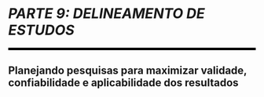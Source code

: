 
```{=latex}
\cftaddtitleline{toc}{chapter}{\rule{\textwidth}{0.4pt}}{}
```

# *PARTE 9: DELINEAMENTO DE ESTUDOS* {#parte-9 .unnumbered}

<!--script for generating HORIZONTAL LINE-->
<hr style="height:5px;border-width:0;color:black;background-color:black">

```{=latex}
\par\noindent\rule{\textwidth}{0.05in}
```

## Planejando pesquisas para maximizar validade, confiabilidade e aplicabilidade dos resultados {.unnumbered .unlisted}

```{=latex}
\markboth{}{}
```
